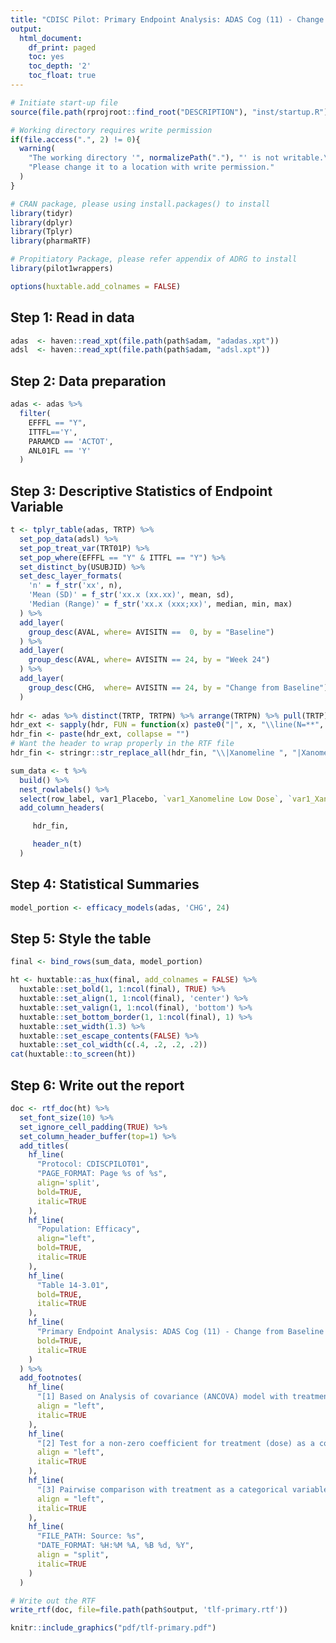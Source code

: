 ```yaml
---
title: "CDISC Pilot: Primary Endpoint Analysis: ADAS Cog (11) - Change from Baseline to Week 24 - LOCF"
output:
  html_document:
    df_print: paged
    toc: yes
    toc_depth: '2'
    toc_float: true
---
```


```r
# Initiate start-up file
source(file.path(rprojroot::find_root("DESCRIPTION"), "inst/startup.R"))
```
```r
# Working directory requires write permission
if(file.access(".", 2) != 0){
  warning(
    "The working directory '", normalizePath("."), "' is not writable.\n",
    "Please change it to a location with write permission."
  )
}
```

```r
# CRAN package, please using install.packages() to install
library(tidyr)
library(dplyr)
library(Tplyr)
library(pharmaRTF)

# Propitiatory Package, please refer appendix of ADRG to install 
library(pilot1wrappers)
```

```r
options(huxtable.add_colnames = FALSE)
```

## Step 1: Read in data

```r
adas  <- haven::read_xpt(file.path(path$adam, "adadas.xpt")) 
adsl  <- haven::read_xpt(file.path(path$adam, "adsl.xpt")) 
```

## Step 2: Data preparation
```r
adas <- adas %>%
  filter(
    EFFFL == "Y",
    ITTFL=='Y',
    PARAMCD == 'ACTOT',
    ANL01FL == 'Y'
  )
```

## Step 3: Descriptive Statistics of Endpoint Variable
```r
t <- tplyr_table(adas, TRTP) %>% 
  set_pop_data(adsl) %>% 
  set_pop_treat_var(TRT01P) %>% 
  set_pop_where(EFFFL == "Y" & ITTFL == "Y") %>% 
  set_distinct_by(USUBJID) %>% 
  set_desc_layer_formats(
    'n' = f_str('xx', n),
    'Mean (SD)' = f_str('xx.x (xx.xx)', mean, sd),
    'Median (Range)' = f_str('xx.x (xxx;xx)', median, min, max)
  ) %>% 
  add_layer(
    group_desc(AVAL, where= AVISITN ==  0, by = "Baseline")
  ) %>% 
  add_layer(
    group_desc(AVAL, where= AVISITN == 24, by = "Week 24")
  ) %>% 
  add_layer(
    group_desc(CHG,  where= AVISITN == 24, by = "Change from Baseline")
  )
  
hdr <- adas %>% distinct(TRTP, TRTPN) %>% arrange(TRTPN) %>% pull(TRTP)
hdr_ext <- sapply(hdr, FUN = function(x) paste0("|", x, "\\line(N=**", x, "**)"), USE.NAMES = FALSE)
hdr_fin <- paste(hdr_ext, collapse = "")
# Want the header to wrap properly in the RTF file
hdr_fin <- stringr::str_replace_all(hdr_fin, "\\|Xanomeline ", "|Xanomeline\\\\line ")

sum_data <- t %>% 
  build() %>% 
  nest_rowlabels() %>% 
  select(row_label, var1_Placebo, `var1_Xanomeline Low Dose`, `var1_Xanomeline High Dose`) %>% 
  add_column_headers(

     hdr_fin,

     header_n(t)
  )
```
 
## Step 4: Statistical Summaries 

```r
model_portion <- efficacy_models(adas, 'CHG', 24)
```

## Step 5: Style the table

```r
final <- bind_rows(sum_data, model_portion)

ht <- huxtable::as_hux(final, add_colnames = FALSE) %>%
  huxtable::set_bold(1, 1:ncol(final), TRUE) %>%
  huxtable::set_align(1, 1:ncol(final), 'center') %>%
  huxtable::set_valign(1, 1:ncol(final), 'bottom') %>%
  huxtable::set_bottom_border(1, 1:ncol(final), 1) %>%
  huxtable::set_width(1.3) %>%
  huxtable::set_escape_contents(FALSE) %>%
  huxtable::set_col_width(c(.4, .2, .2, .2))
cat(huxtable::to_screen(ht))
```

## Step 6: Write out the report

```r
doc <- rtf_doc(ht) %>% 
  set_font_size(10) %>%
  set_ignore_cell_padding(TRUE) %>%
  set_column_header_buffer(top=1) %>% 
  add_titles(
    hf_line(
      "Protocol: CDISCPILOT01",
      "PAGE_FORMAT: Page %s of %s",
      align='split',
      bold=TRUE,
      italic=TRUE
    ),
    hf_line(
      "Population: Efficacy",
      align="left",
      bold=TRUE,
      italic=TRUE
    ),
    hf_line(
      "Table 14-3.01",
      bold=TRUE,
      italic=TRUE
    ),
    hf_line(
      "Primary Endpoint Analysis: ADAS Cog (11) - Change from Baseline to Week 24 - LOCF",
      bold=TRUE,
      italic=TRUE
    )
  ) %>% 
  add_footnotes(
    hf_line(
      "[1] Based on Analysis of covariance (ANCOVA) model with treatment and site group as factors and baseline value as a covariate.",
      align = "left",
      italic=TRUE
    ),
    hf_line(
      "[2] Test for a non-zero coefficient for treatment (dose) as a continuous variable",
      align = "left",
      italic=TRUE
    ),
    hf_line(
      "[3] Pairwise comparison with treatment as a categorical variable: p-values without adjustment for multiple comparisons.",
      align = "left",
      italic=TRUE
    ),
    hf_line(
      "FILE_PATH: Source: %s",
      "DATE_FORMAT: %H:%M %A, %B %d, %Y",
      align = "split",
      italic=TRUE
    )
  )

# Write out the RTF
write_rtf(doc, file=file.path(path$output, 'tlf-primary.rtf'))
```

```r
knitr::include_graphics("pdf/tlf-primary.pdf")
```
